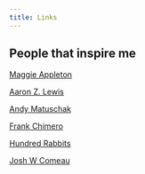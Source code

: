 ```yaml
---
title: Links
---
```


## People that inspire me

[Maggie Appleton](https://maggieappleton.com/)

[Aaron Z. Lewis](https://aaronzlewis.com/)

[Andy Matuschak](https://100r.co/site/home.html)

[Frank Chimero](https://frankchimero.com/)

[Hundred Rabbits](https://100r.co/site/home.html)

[Josh W Comeau](https://www.joshwcomeau.com/)
